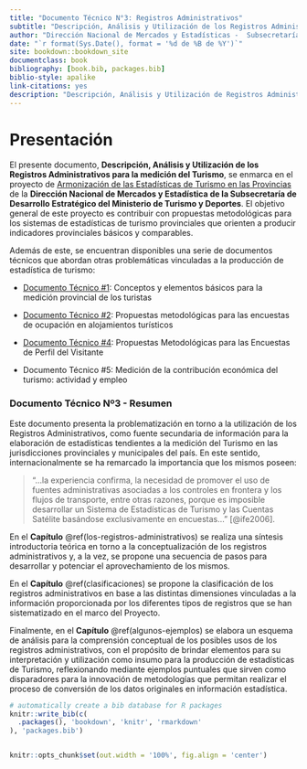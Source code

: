 ```yaml
---
title: "Documento Técnico N°3: Registros Administrativos"
subtitle: "Descripción, Análisis y Utilización de los Registros Administrativos para la medición del Turismo"
author: "Dirección Nacional de Mercados y Estadísticas -  Subsecretaría de Desarrollo Estratégico"
date: "`r format(Sys.Date(), format = '%d de %B de %Y')`"
site: bookdown::bookdown_site
documentclass: book
bibliography: [book.bib, packages.bib]
biblio-style: apalike
link-citations: yes
description: "Descripción, Análisis y Utilización de Registros Administrativos para la medición del Turismo"
---
```


# Presentación {.unnumbered}

El presente documento, **Descripción, Análisis y Utilización de los Registros Administrativos para la medición del Turismo**, se enmarca en el proyecto de [Armonización de las Estadísticas de Turismo en las Provincias](https://armonizacion.yvera.tur.ar//){target="_blank"} de la **Dirección Nacional de Mercados y Estadística de la Subsecretaría de Desarrollo Estratégico del Ministerio de Turismo y Deportes**. El objetivo general de este proyecto es contribuir con propuestas metodológicas para los sistemas de estadísticas de turismo provinciales que orienten a producir indicadores provinciales básicos y comparables.

Además de este, se encuentran disponibles una serie de documentos técnicos que abordan otras problemáticas vinculadas a la producción de estadística de turismo:

-   [Documento Técnico \#1](https://dnme-minturdep.github.io/DT1_medicion_turismo/){target="_blank"}: Conceptos y elementos básicos para la medición provincial de los turistas

-   [Documento Técnico \#2](https://dnme-minturdep.github.io/DT2_encuestas/){target="_blank"}: Propuestas metodológicas para las encuestas de ocupación en alojamientos turísticos

-   [Documento Técnico \#4](https://dnme-minturdep.github.io/DT4_perfiles/){target="_blank"}: Propuestas Metodológicas para las Encuestas de Perfil del Visitante

-   Documento Técnico \#5: Medición de la contribución económica del turismo: actividad y empleo

### Documento Técnico Nº3 - Resumen {.unnumbered}

Este documento presenta la problematización en torno a la utilización de los Registros Administrativos, como fuente secundaria de información para la elaboración de estadísticas tendientes a la medición del Turismo en las jurisdicciones provinciales y municipales del país. En este sentido, internacionalmente se ha remarcado la importancia que los mismos poseen:

> "...la experiencia confirma, la necesidad de promover el uso de fuentes administrativas asociadas a los controles en frontera y los flujos de transporte, entre otras razones, porque es imposible desarrollar un Sistema de Estadísticas de Turismo y las Cuentas Satélite basándose exclusivamente en encuestas..." [@ife2006].

En el **Capítulo** \@ref(los-registros-administrativos) se realiza una síntesis introductoria teórica en torno a la conceptualización de los registros administrativos y, a la vez, se propone una secuencia de pasos para desarrollar y potenciar el aprovechamiento de los mismos.

En el **Capítulo** \@ref(clasificaciones) se propone la clasificación de los registros administrativos en base a las distintas dimensiones vinculadas a la información proporcionada por los diferentes tipos de registros que se han sistematizado en el marco del Proyecto.

Finalmente, en el **Capítulo** \@ref(algunos-ejemplos) se elabora un esquema de análisis para la comprensión conceptual de los posibles usos de los registros administrativos, con el propósito de brindar elementos para su interpretación y utilización como insumo para la producción de estadísticas de Turismo, reflexionando mediante ejemplos puntuales que sirven como disparadores para la innovación de metodologías que permitan realizar el proceso de conversión de los datos originales en información estadística.

```r
# automatically create a bib database for R packages
knitr::write_bib(c(
  .packages(), 'bookdown', 'knitr', 'rmarkdown'
), 'packages.bib')


knitr::opts_chunk$set(out.width = '100%', fig.align = 'center')

```
